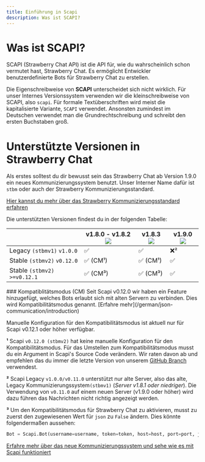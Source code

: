 ```yaml
---
title: Einführung in Scapi
description: Was ist SCAPI?
---
```


# Was ist SCAPI?

SCAPI (Strawberry Chat API) ist die API für, wie du wahrscheinlich schon vermutet hast, Strawberry Chat. 
Es ermöglicht Entwickler benutzerdefinierte Bots für Strawberry Chat zu erstellen.

Die Eigenschreibweise von **SCAPI** unterscheidet sich nicht wirklich. Für unser Internes Versionssystem verwenden wir die kleinschreibweise von SCAPI, also `scapi`.
Für formale Textüberschriften wird meist die kapitalisierte Variante, `SCAPI` verwendet. Ansonsten zumindest im Deutschen verwendet man die Grundrechtschreibung und schreibt den 
ersten Buchstaben groß. 

# Unterstützte Versionen in Strawberry Chat
Als erstes solltest du dir bewusst sein das Strawberry Chat ab Version 1.9.0 ein neues Kommunizierungssystem benutzt.
Unser Interner Name dafür ist `stbm` oder auch der Strawberry Kommunizierungsstandard. 

[Hier kannst du mehr über das Strawberry Kommunizierungsstandard erfahren](/german/stbchat/stbm) 

Die unterstützten Versionen findest du in der folgenden Tabelle:
 
|                               | v1.8.0 - v1.8.2 ![](https://img.shields.io/badge/Legacy-green) | v1.8.3 ![](https://img.shields.io/badge/Legacy-gray) | v1.9.0 ![](https://img.shields.io/badge/Stable-success) |
|-------------------------------|----------------------------------------------------------------|---------------------------------------------------------|--------------------------------------------------------|
| Legacy `(stbmv1)` `v1.0.0`    |  ✅                                                            | ✅                                                     | ❌²                                                    |
| Stable `(stbmv2)` `v0.12.0`   |  ✅ (CM¹)                                                      | ✅ (CM¹)                                               | ✅                                                     | 
| Stable `(stbmv2)` `>=v0.12.1` |  ✅ (CM³)                                                      | ✅ (CM³)                                               | ✅                                                     | 

<Tip>
    ### Kompatiblitätsmodus (CM)
    Seit Scapi v0.12.0 wir haben ein Feature hinzugefügt, welches Bots erlaubt sich mit alten Servern zu verbinden.
    Dies wird Kompatibilitätsmodus genannt.
    [Erfahre mehr](/german/json-communication/introduction)
</Tip>

<Warning>Manuelle Konfiguration für den Kompatibilitätsmodus ist aktuell nur für Scapi v0.12.1 oder höher verfügbar.</Warning>

**¹** Scapi `v0.12.0 (stbmv2)` hat keine manuelle Konfiguration für den Kompatibilitätsmodus. Für das Umstellen zum Kompatibilitätsmodus musst du ein Argument in Scapi's Source Code verändern.
Wir raten davon ab und empfehlen das du immer die letzte Version von unserem [GitHub Branch](https://github.com/Strawberry-Foundations/strawberry-chat/tree/main) verwendest.

**²** Scapi Legacy `v1.0.0/v0.11.0` unterstützt nur alte Server, also das alte, Legacy Kommunizierungssystem`(stbmv1)` (*Server v1.8.1 oder niedriger*).
Die Verwendung von `v0.11.0` auf einem neuen Server (v1.9.0 oder höher) wird dazu führen das Nachrichten nicht richtig angezeigt werden.

**³** Um den Kompatibilitätsmodus für Strawberry Chat zu aktivieren, musst zu zuerst den zugewiesenen Wert für `json` zu `False` ändern.
Dies könnte folgendermaßen aussehen:
```python
Bot = Scapi.Bot(username=username, token=token, host=host, port=port, json=False)
```
[Erfahre mehr über das neue Kommunizierungssystem und sehe wie es mit Scapi funktioniert](/german/scapi/usage#schreibe-deinen-ersten-bot-stbmv2)